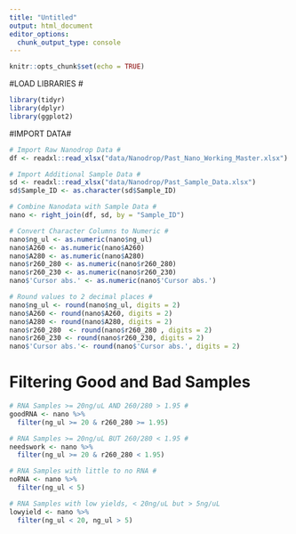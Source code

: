 ```yaml
---
title: "Untitled"
output: html_document
editor_options: 
  chunk_output_type: console
---
```


```r
knitr::opts_chunk$set(echo = TRUE)
```

#LOAD LIBRARIES #
```r
library(tidyr)
library(dplyr)
library(ggplot2)
```

#IMPORT DATA#
```r
# Import Raw Nanodrop Data #
df <- readxl::read_xlsx("data/Nanodrop/Past_Nano_Working_Master.xlsx") 

# Import Additional Sample Data #
sd <- readxl::read_xlsx("data/Nanodrop/Past_Sample_Data.xlsx")
sd$Sample_ID <- as.character(sd$Sample_ID)

# Combine Nanodata with Sample Data #
nano <- right_join(df, sd, by = "Sample_ID")

# Convert Character Columns to Numeric #
nano$ng_ul <- as.numeric(nano$ng_ul)
nano$A260 <- as.numeric(nano$A260)
nano$A280 <- as.numeric(nano$A280)
nano$r260_280 <- as.numeric(nano$r260_280)
nano$r260_230 <- as.numeric(nano$r260_230)
nano$'Cursor abs.' <- as.numeric(nano$'Cursor abs.')

# Round values to 2 decimal places #
nano$ng_ul <- round(nano$ng_ul, digits = 2)
nano$A260 <- round(nano$A260, digits = 2)
nano$A280 <- round(nano$A280, digits = 2)
nano$r260_280  <- round(nano$r260_280 , digits = 2)
nano$r260_230 <- round(nano$r260_230, digits = 2)
nano$'Cursor abs.'<- round(nano$'Cursor abs.', digits = 2)
```

# Filtering Good and Bad Samples
```r
# RNA Samples >= 20ng/uL AND 260/280 > 1.95 #
goodRNA <- nano %>%
  filter(ng_ul >= 20 & r260_280 >= 1.95)

# RNA Samples >= 20ng/uL BUT 260/280 < 1.95 #
needswork <- nano %>%
  filter(ng_ul >= 20 & r260_280 < 1.95)

# RNA Samples with little to no RNA # 
noRNA <- nano %>%
  filter(ng_ul < 5)

# RNA Samples with low yields, < 20ng/uL but > 5ng/uL
lowyield <- nano %>%
  filter(ng_ul < 20, ng_ul > 5)
```



```r

```


